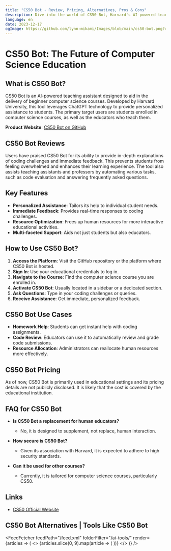 ```yaml
---
title: "CS50 Bot - Review, Pricing, Alternatives, Pros & Cons"
description: Dive into the world of CS50 Bot, Harvard's AI-powered teaching assistant for computer science courses. Learn about its features, pricing, and how it's revolutionizing education. Don't miss out!
language: en
date: 2023-12-17
ogImage: https://github.com/lynn-mikami/Images/blob/main/cs50-bot.png?raw=true
---
```


# CS50 Bot: The Future of Computer Science Education


<BlogHeader />

## What is CS50 Bot?

CS50 Bot is an AI-powered teaching assistant designed to aid in the delivery of beginner computer science courses. Developed by Harvard University, this tool leverages ChatGPT technology to provide personalized assistance to students. The primary target users are students enrolled in computer science courses, as well as the educators who teach them. 

**Product Website**: [CS50 Bot on GitHub](https://github.com/bot50)

## CS50 Bot Reviews

Users have praised CS50 Bot for its ability to provide in-depth explanations of coding challenges and immediate feedback. This prevents students from feeling overwhelmed and enhances their learning experience. The tool also assists teaching assistants and professors by automating various tasks, such as code evaluation and answering frequently asked questions.

## Key Features

- **Personalized Assistance**: Tailors its help to individual student needs.
- **Immediate Feedback**: Provides real-time responses to coding challenges.
- **Resource Optimization**: Frees up human resources for more interactive educational activities.
- **Multi-faceted Support**: Aids not just students but also educators.

## How to Use CS50 Bot?

1. **Access the Platform**: Visit the GitHub repository or the platform where CS50 Bot is hosted.
2. **Sign In**: Use your educational credentials to log in.
3. **Navigate to the Course**: Find the computer science course you are enrolled in.
4. **Activate CS50 Bot**: Usually located in a sidebar or a dedicated section.
5. **Ask Questions**: Type in your coding challenges or queries.
6. **Receive Assistance**: Get immediate, personalized feedback.

## CS50 Bot Use Cases

- **Homework Help**: Students can get instant help with coding assignments.
- **Code Review**: Educators can use it to automatically review and grade code submissions.
- **Resource Allocation**: Administrators can reallocate human resources more effectively.

## CS50 Bot Pricing

As of now, CS50 Bot is primarily used in educational settings and its pricing details are not publicly disclosed. It is likely that the cost is covered by the educational institution.

## FAQ for CS50 Bot

- **Is CS50 Bot a replacement for human educators?**
  - No, it is designed to supplement, not replace, human interaction.
  
- **How secure is CS50 Bot?**
  - Given its association with Harvard, it is expected to adhere to high security standards.

- **Can it be used for other courses?**
  - Currently, it is tailored for computer science courses, particularly CS50.

## Links

- [CS50 Official Website](https://cs50.harvard.edu/)

## CS50 Bot Alternatives | Tools Like CS50 Bot


<FeedFetcher feedPath="/feed.xml" folderFilter="/ai-tools/" render={articles => (
    <>
        <Cards>
            {articles.slice(0, 9).map(article => (
                <Card key={article.link} title={article.title} href={article.link} />
            ))}
        </Cards>
    </>
)} />

